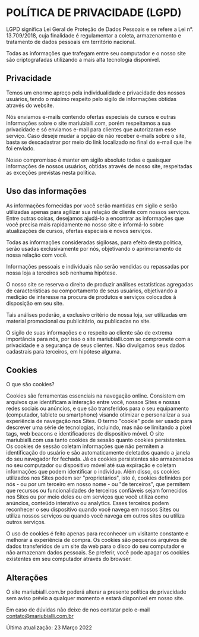 # POLÍTICA DE PRIVACIDADE (LGPD)

LGPD significa Lei Geral de Proteção de Dados Pessoais e se refere a Lei n°. 13.709/2018, cuja finalidade é regulamentar a coleta, armazenamento e tratamento de dados pessoais em território nacional.

Todas as informações que trafegam entre seu computador e o nosso site são criptografadas utilizando a mais alta tecnologia disponível.

## Privacidade

Temos um enorme apreço pela individualidade e privacidade dos nossos usuários, tendo o máximo respeito pelo sigilo de informações obtidas através do website.

Nós enviamos e-mails contendo ofertas especiais de cursos e outras informações sobre o site mariubialli.com, porém respeitamos a sua privacidade e só enviamos e-mail para clientes que autorizaram esse serviço. Caso deseje mudar a opção de não receber e-mails sobre o site, basta se descadastrar por meio do link localizado no final do e-mail que lhe foi enviado.

Nosso compromisso é manter em sigilo absoluto todas e quaisquer informações de nossos usuários, obtidas através de nosso site, respeitadas as exceções previstas nesta política.

## Uso das informações

As informações fornecidas por você serão mantidas em sigilo e serão utilizadas apenas para agilizar sua relação de cliente com nossos serviços. Entre outras coisas, desejamos ajudá-lo a encontrar as informações que você precisa mais rapidamente no nosso site e informá-lo sobre atualizações de cursos, ofertas especiais e novos serviços.

Todas as informações consideradas sigilosas, para efeito desta política, serão usadas exclusivamente por nós, objetivando o aprimoramento de nossa relação com você.

Informações pessoais e individuais não serão vendidas ou repassadas por nossa loja a terceiros sob nenhuma hipótese.

O nosso site se reserva o direito de produzir análises estatísticas agregadas de características ou comportamento de seus usuários, objetivando a medição de interesse na procura de produtos e serviços colocados à disposição em seu site.

Tais análises poderão, a exclusivo critério de nossa loja, ser utilizadas em material promocional ou publicitário, ou publicadas no site.

O sigilo de suas informações e o respeito ao cliente são de extrema importância para nós, por isso o site mariubialli.com se compromete com a privacidade e a segurança de seus clientes. Não divulgamos seus dados cadastrais para terceiros, em hipótese alguma.

## Cookies

O que são cookies?

Cookies são ferramentas essenciais na navegação online. Consistem em arquivos que identificam a interação entre você, nossos Sites e nossas redes sociais ou anúncios, e que são transferidos para o seu equipamento (computador, tablete ou smartphone) visando otimizar e personalizar a sua experiência de navegação nos Sites. O termo "cookie" pode ser usado para descrever uma série de tecnologias, incluindo, mas não se limitando a pixel tags, web beacons e identificadores de dispositivo móvel. O site mariubialli.com usa tanto cookies de sessão quanto cookies persistentes. Os cookies de sessão coletam informações que não permitem a identificação do usuário e são automaticamente deletados quando a janela do seu navegador for fechada. Já os cookies persistentes são armazenados no seu computador ou dispositivo móvel até sua expiração e coletam informações que podem identificar o indivíduo. Além disso, os cookies utilizados nos Sites podem ser "proprietários", isto é, cookies definidos por nós - ou por um terceiro em nosso nome - ou "de terceiros", que permitem que recursos ou funcionalidades de terceiros confiáveis sejam fornecidos nos Sites ou por meio deles ou em serviços que você utiliza como anúncios, conteúdo interativo ou analytics. Esses terceiros podem reconhecer o seu dispositivo quando você navega em nossos Sites ou utiliza nossos serviços ou quando você navega em outros sites ou utiliza outros serviços.

O uso de cookies é feito apenas para reconhecer um visitante constante e melhorar a experiência de compra. Os cookies são pequenos arquivos de dados transferidos de um site da web para o disco do seu computador e não armazenam dados pessoais. Se preferir, você pode apagar os cookies existentes em seu computador através do browser.

## Alterações

O site mariubialli.com.br poderá alterar a presente política de privacidade sem aviso prévio a qualquer momento e estará disponível em nosso site.

Em caso de dúvidas não deixe de nos contatar pelo e-mail contato@mariubialli.com.br

Última atualização: 23 Março 2022
